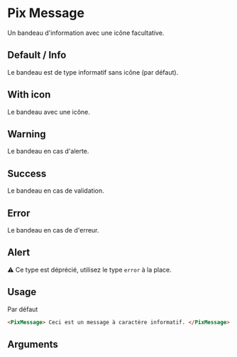 
<Meta title="Notification/Message" component="PixMessage" argTypes={stories.argTypes} />

# Pix Message

Un bandeau d'information avec une icône facultative.

## Default / Info

Le bandeau est de type informatif sans icône (par défaut).

<Canvas>
  <Story name="Default" story={stories.Default} height={110} />
</Canvas>

## With icon

Le bandeau avec une icône.

<Canvas>
  <Story name="With icon" story={stories.withIcon} height={110} />
</Canvas>

## Warning

Le bandeau en cas d'alerte.

<Canvas>
  <Story name="Warning" story={stories.warning} height={110} />
</Canvas>

## Success

Le bandeau en cas de validation.

<Canvas>
  <Story name="Success" story={stories.success} height={110} />
</Canvas>

## Error

Le bandeau en cas de d'erreur.

<Canvas>
  <Story name="Error" story={stories.error} height={110} />
</Canvas>

## Alert

⚠️ Ce type est déprécié, utilisez le type `error` à la place.

## Usage

Par défaut

```html
<PixMessage> Ceci est un message à caractère informatif. </PixMessage>
```

## Arguments

<ArgsTable story="Default" />
